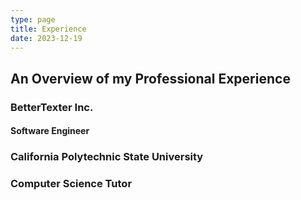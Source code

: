 ```yaml
---
type: page
title: Experience
date: 2023-12-19
---
```


## An Overview of my Professional Experience

### BetterTexter Inc.

#### Software Engineer


### California Polytechnic State University
### Computer Science Tutor